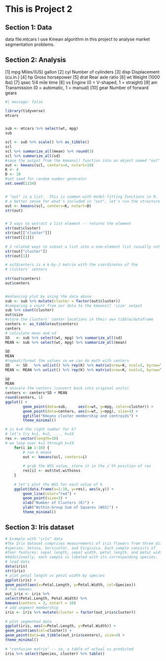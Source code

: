 # This is Project 2

## Section 1: Data
data file:mtcars
I use Kmean algorithm in this project to analyse market segmentation problems.

## Section 2: Analysis

[1]	mpg	Miles/(US) gallon
[2]	cyl	Number of cylinders
[3]	disp	Displacement (cu.in.)
[4]	hp	Gross horsepower
[5]	drat	Rear axle ratio
[6]	wt	Weight (1000 lbs)
[7]	qsec	1/4 mile time
[8]	vs	Engine (0 = V-shaped, 1 = straight)
[9]	am	Transmission (0 = automatic, 1 = manual)
[10]	gear	Number of forward gears
```r
#| message: false

library(tidyverse)
mtcars


sub <- mtcars %>% select(wt, mpg)
sub

scl <- sub %>% scale() %>% as_tibble()
scl
scl %>% summarize_all(mean) %>% round(3) 
scl %>% summarize_all(sd)  
#save the output from the kmeans() function into an object named "out"
out <- kmeans(scl, centers=4, nstart=10)
K <- 4
D <- 10
#set seed for random number generator 
set.seed(1234)


# "out" is a list.  This is common with model-fitting functions in R.  To get
# a better sense for what's included in "out", let's run the structure function:
out <- kmeans(scl, centers=K, nstart=D)
str(out)


# 3 ways to extract a list element -- returns the element
str(out$cluster)
str(out[["cluster"]])
str(out[[1]])
        
# 2 related ways to subset a list into a one-element list (usually not what you want)
str(out["cluster"])
str(out[1])

# out$centers is a k-by-J matrix with the coordinates of the
# clusters' centers
        
str(out$centers)
out$centers


#enhancing plot by using the data above
sub <- sub %>% mutate(cluster = factor(out$cluster))
#comparing a count from our data to the kmeans() 'size' output
sub %>% count(cluster)
out$size
#store the clusters' center locations in their own tibble/dataframe
centers <- as_tibble(out$centers) 
centers
# calculate mean and sd
SD   <- sub %>% select(wt, mpg) %>% summarize_all(sd)
MEAN <- sub %>% select(wt, mpg) %>% summarize_all(mean)
        
SD
MEAN
#repeat/format the values so we can do math with centers 
SD   <- SD   %>% unlist() %>% rep(K) %>% matrix(nrow=K, ncol=2, byrow=T)
MEAN <- MEAN %>% unlist() %>% rep(K) %>% matrix(nrow=K, ncol=2, byrow=T)
        
SD
MEAN
# unscale the centers (convert back into original units)
centers <- centers*SD + MEAN
round(centers, 1)
ggplot() + 
        geom_point(data=sub,     aes(x=wt, y=mpg, color=cluster)) + 
        geom_point(data=centers, aes(x=wt, y=mpg), size=4) + 
        ggtitle("Kmeans cluster membership and centroids") + 
        theme_minimal()

# is k=4 the right number for k?
# let's try k=1, k=2, ..., k=10
res <- vector(length=10)
# we loop over k=1 through k=10
    for(i in 1:10) {
        # run k means
        out <- kmeans(scl, centers=i)
        
        # grab the WSS value, store it in the i'th position of res
        res[i] <- out$tot.withinss
    }
    
    # let's plot the WSS for each value of k
    ggplot(data.frame(x=1:10, y=res), aes(x,y)) + 
        geom_line(color="red") + 
        geom_point(size=3) + 
        xlab("Number of Clusters (K)") + 
        ylab("Within-Group Sum of Squares (WSS)") + 
        theme_minimal()
```
## Section 3: Iris dataset
```r
# Example with "iris" data
#The Iris dataset comprises measurements of iris flowers from three different 
#species: Setosa, Versicolor, and Virginica. Each sample consists of 
#four features: sepal length, sepal width, petal length, and petal width. 
#Additionally, each sample is labeled with its corresponding species.
# load data
data(iris)
str(iris)
# plot petal length vs petal width by species
ggplot(iris) + 
geom_point(aes(x=Petal.Length, y=Petal.Width, col=Species))
# run kmeans
out_iris <- iris %>% 
select(Petal.Length, Petal.Width) %>% 
kmeans(centers = 3, nstart = 10)
# add segment membership
iris <- iris %>% mutate(cluster = factor(out_iris$cluster))
    
# plot segmented data
ggplot(iris, aes(x=Petal.Length, y=Petal.Width)) +
geom_point(aes(col=cluster)) + 
geom_point(data=as_tibble(out_iris$centers), size=4) + 
theme_minimal()
    
# "confusion matrix" -- ie, a table of actual vs predicted
iris %>% select(Species, cluster) %>% table()


```